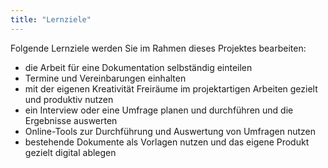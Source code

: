 ```yaml
---
title: "Lernziele"
---
```


Folgende Lernziele werden Sie im Rahmen dieses Projektes bearbeiten:

-   die Arbeit für eine Dokumentation selbständig einteilen
-   Termine und Vereinbarungen einhalten
-   mit der eigenen Kreativität Freiräume im projektartigen Arbeiten gezielt und produktiv nutzen
-   ein Interview oder eine Umfrage planen und durchführen und die Ergebnisse auswerten
-   Online-Tools zur Durchführung und Auswertung von Umfragen nutzen
-   bestehende Dokumente als Vorlagen nutzen und das eigene Produkt gezielt digital ablegen

